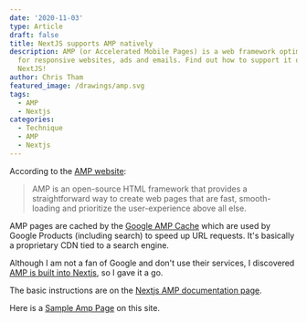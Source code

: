 ```yaml
---
date: '2020-11-03'
type: Article
draft: false
title: NextJS supports AMP natively
description: AMP (or Accelerated Mobile Pages) is a web framework optimised
  for responsive websites, ads and emails. Find out how to support it on
  NextJS!
author: Chris Tham
featured_image: /drawings/amp.svg
tags:
  - AMP
  - Nextjs
categories:
  - Technique
  - AMP
  - Nextjs
---
```


According to the [AMP website](https://amp.dev):

> AMP is an open-source HTML framework that provides a straightforward way to
> create web pages that are fast, smooth-loading and prioritize the
> user-experience above all else.

AMP pages are cached by the
[Google AMP Cache](https://developers.google.com/amp/cache/)
which are used by Google Products (including search) to speed up URL requests.
It's basically a proprietary CDN tied to a search engine.

Although I am not a fan of Google and don't use their services, I discovered
[AMP is built into Nextjs](https://nextjs.org/docs/advanced-features/amp-support/introduction),
so I gave it a go.

The basic instructions are on the
[Nextjs AMP documentation page](https://nextjs.org/docs/api-reference/next/amp).

Here is a [Sample Amp Page](/sample-amp-page) on this site.

